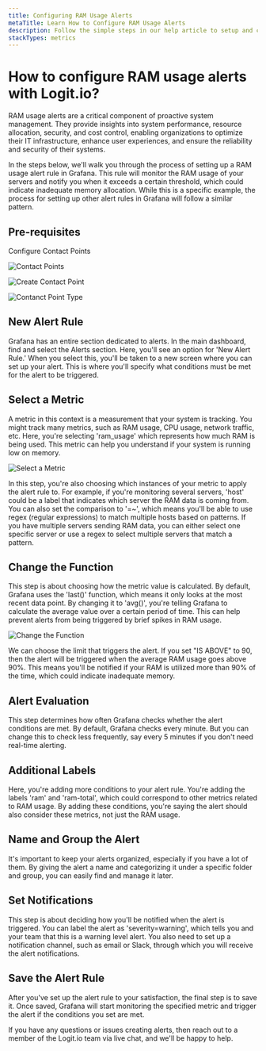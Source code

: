 ```yaml
---
title: Configuring RAM Usage Alerts
metaTitle: Learn How to Configure RAM Usage Alerts
description: Follow the simple steps in our help article to setup and configure RAM usage alerts to send notifications from Logit.io
stackTypes: metrics
---
```


# How to configure RAM usage alerts with Logit.io?

RAM usage alerts are a critical component of proactive system management. 
They provide insights into system performance, resource allocation, security, 
and cost control, enabling organizations to optimize their IT infrastructure, 
enhance user experiences, and ensure the reliability and security of their systems.

In the steps below, we'll walk you through the process of setting up a RAM 
usage alert rule in Grafana. This rule will monitor the RAM usage of your 
servers and notify you when it exceeds a certain threshold, which could 
indicate inadequate memory allocation. While this is a specific example, 
the process for setting up other alert rules in Grafana will follow a similar pattern.

## Pre-requisites

Configure Contact Points

![Contact Points](@/images/help/infrastructure-metrics/contact-points.png)

![Create Contact Point](@/images/help/infrastructure-metrics/create-contact-point.png)

![Contanct Point Type](@/images/help/infrastructure-metrics/contact-point-type.png)

## New Alert Rule

Grafana has an entire section dedicated to alerts. In the main dashboard, 
find and select the Alerts section. Here, you'll see an option for 'New Alert Rule.' 
When you select this, you'll be taken to a new screen where you can set up your alert. 
This is where you'll specify what conditions must be met for the alert to be triggered.

## Select a Metric

A metric in this context is a measurement that your system is tracking. 
You might track many metrics, such as RAM usage, CPU usage, network traffic, 
etc. Here, you're selecting 'ram_usage' which represents how much RAM is being 
used. This metric can help you understand if your system is running low on memory.

![Select a Metric](@/images/help/infrastructure-metrics/choose-metric.png)

In this step, you're also choosing which instances of your metric to apply the 
alert rule to. For example, if you're monitoring several servers, 'host' could 
be a label that indicates which server the RAM data is coming from. You can 
also set the comparison to '=~', which means you'll be able to use regex 
(regular expressions) to match multiple hosts based on patterns. If you have 
multiple servers sending RAM data, you can either select one specific server 
or use a regex to select multiple servers that match a pattern.

## Change the Function

This step is about choosing how the metric value is calculated. By default, 
Grafana uses the 'last()' function, which means it only looks at the most 
recent data point. By changing it to 'avg()', you're telling Grafana to 
calculate the average value over a certain period of time. This can help 
prevent alerts from being triggered by brief spikes in RAM usage.

![Change the Function](@/images/help/infrastructure-metrics/change-the-function.png)

We can choose the limit that triggers the alert. If you set "IS ABOVE" to 90, 
then the alert will be triggered when the average RAM usage goes above 90%. 
This means you'll be notified if your RAM is utilized more than 90% of the 
time, which could indicate inadequate memory.

## Alert Evaluation

This step determines how often Grafana checks whether the alert conditions 
are met. By default, Grafana checks every minute. But you can change this 
to check less frequently, say every 5 minutes if you don't need real-time alerting.

## Additional Labels

Here, you're adding more conditions to your alert rule. You're adding the labels 
'ram' and 'ram-total', which could correspond to other metrics related to RAM usage. 
By adding these conditions, you're saying the alert should also 
consider these metrics, not just the RAM usage.

## Name and Group the Alert

It's important to keep your alerts organized, especially if you have a 
lot of them. By giving the alert a name and categorizing it under a 
specific folder and group, you can easily find and manage it later.

## Set Notifications

This step is about deciding how you'll be notified when the alert is triggered. 
You can label the alert as 'severity=warning', which tells you and your team 
that this is a warning level alert. You also need to set up a notification 
channel, such as email or Slack, through which you will receive the alert notifications.

## Save the Alert Rule

After you've set up the alert rule to your satisfaction, the final step is 
to save it. Once saved, Grafana will start monitoring the specified metric 
and trigger the alert if the conditions you set are met.

If you have any questions or issues creating alerts, then reach out to a 
member of the Logit.io team via live chat, and we'll be happy to help.
